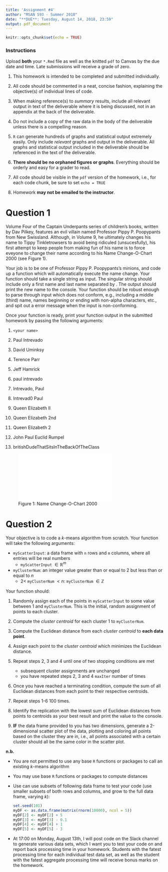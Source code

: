 ```yaml
---
title: 'Assignment #4'
author: "MSAN 593 - Summer 2018"
date: "**DUE**: Tuesday, August 14, 2018, 23:59"
output: pdf_document
---
```



```r
knitr::opts_chunk$set(echo = TRUE)
```

### Instructions

Upload **both** your `*.Rmd` file as well as the knitted `pdf` to Canvas by the due date and time. Late submissions will receive a grade of zero.

1. This homework is intended to be completed and submitted individually.

2. All code should be commented in a neat, concise fashion, explaining the objective(s) of individual lines of code.

3. When making reference(s) to *summary* results, include all relevant output in text of the deliverable where it is being discussed, not in an appendix at the back of the deliverable.

4. Do not include a copy of the raw data in the body of the deliverable unless there is a compelling reason. 

5. `R` can generate hundreds of graphs and statistical output extremely easily. Only include *relevant* graphs and output in the deliverable. All graphs and statistical output included in the deliverable should be referenced in the text of the deliverable.

6. **There should be no orphaned figures or graphs**. Everything should be orderly and easy for a grader to read.

7. All code should be visible in the `pdf` version of the homework, i.e., for each code chunk, be sure to set `echo = TRUE`

8. Homework **may not be emailed to the instructor**. 

# Question 1

Volume Four of the Captain Underpants series of children's books, written by Dav Pilkey, features an evil villain named Professor Pippy P. Poopypants from New Swissland. Although, in Volume 9, he ultimately changes his name to Tippy Tinkletrowsers to avoid being ridiculed (unsucesfully), his first attempt to keep people from making fun of his name is to force eveyone to change their name according to his Name Change-O-Chart 2000 (see Figure 1). 

Your job is to be one of Professor Pippy P. Poopypants's minions, and code up a function which will automatically execute the name change. Your function should take a single string as input. The singular string should include only a first name and last name separated by \emph{at least one space}. The output should print the new name to the console. Your function should be robust enough to parse through input which does not conform, e.g., including a middle (third) name, names beginning or ending with non-alpha characters, etc., and spit out a \emph{generic} error message when the input is non-conforming. 

Once your function is ready, print your function output in the submitted homework by passing the following arguments:
  
  1. `<your name>`
  
  2. Paul Intrevado
  
  3. David Uminksy
  
  4. Terence Parr
  
  5. Jeff Hamrick
  
  6. paul intrevado
  
  7. Intrevado, Paul
  
  8. Intrevad0 Paul
  
  9. Queen Elizabeth II
  
  10. Queen Elizabeth 2nd

  11. Queen Elizabeth 2
  
  12. John Paul Euclid Rumpel
  
  13. britishDudeThatSitsInTheBackOfTheClass
  

![Figure 1: Name Change-O-Chart 2000](q1.pdf)

\newpage

# Question 2

Your objective is to code a $k$-means algorithm from scratch. Your function will take the following arguments:

* `myScatterInput`: a data frame with `n` rows and `m` columns, where all entries will be real numbers
    + `myScatterInput` $\in \mathbb{R}^m$
* `myClusterNum`: an integer value greater than or equal to 2 but less than or equal to $n$
    + $2<$ `myClusterNum` $<n$: `myClusterNum` $\in \mathbb{Z}$

Your function should:

1. Randomly assign each of the points in `myScatterInput` to some value between 1 and `myClusterNum`. This is the initial, random assignment of points to each cluster. 

2. Compute the *cluster centroid* for each cluster 1 to `myClusterNum`.

3. Compute the Euclidean distance from each *cluster centroid* to **each data point**. 

4. Assign each point to the *cluster centroid* which minimizes the Euclidean distance.

5. Repeat steps 2, 3 and 4 until one of two stopping conditions are met
    + subsequent cluster assignments are unchanged
    + you have repeated steps 2, 3 and 4 `maxIter` number of times
    
6. Once you have reached a terminating condition, compute the sum of all Euclidean distances from each point to their respective centroids.

7. Repeat steps 1-6 100 times.

8. Identify the replication with the lowest sum of Euclidean distances from points to centroids as your best result and print the value to the console.

8. **IF** the data frame provided to you has two dimensions, generate a 2-dimensional scatter plot of the data, plotting and coloring all points based on the cluster they are in, i.e., all points associated with a certain cluster should all be the same color in the scatter plot.


**n.b.**

* You are not permitted to use any base `R` functions or packages to call an existing $k$-means algorithm

* You may use base `R` functions or packages to compute distances

* Use can use subsets of following data frame to test your code (use smaller subsets of both rows and columns, and grow to the full data frame, varying $k$):

    ```r
    set.seed(101)
    myDF <- as.data.frame(matrix(rnorm(10000), ncol = 5))
    myDF[2] <- myDF[2] + 5 
    myDF[3] <- myDF[3] - 0.1
    myDF[4] <- myDF[4] + 1 
    myDF[5] <- myDF[5] - 3 
    ```

* At 17:00 on Monday, August 13th, I will post code on the Slack channel to generate various data sets, which I want you to test your code on and report back processing time in your homework. Students with the fatest processing time for each individual test data set, as well as the student with the fatest aggregate processing time will receive bonus marks on the homework.

